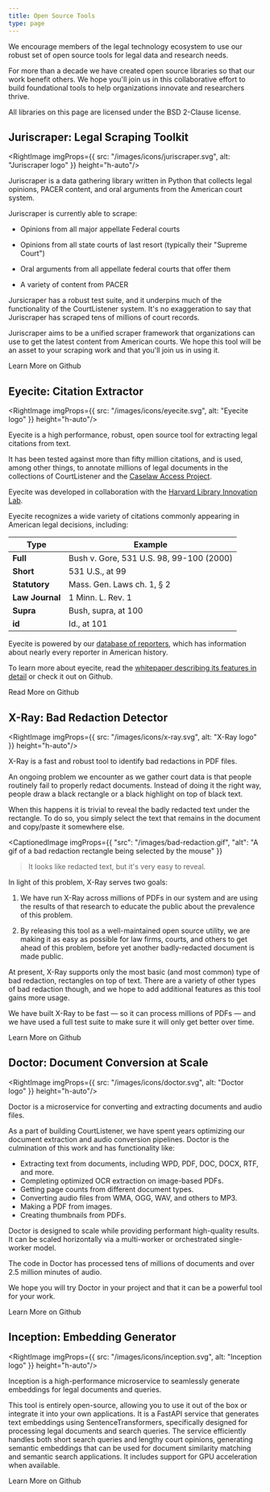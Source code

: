 ```yaml
---
title: Open Source Tools
type: page
---
```


We encourage members of the legal technology ecosystem to use our robust set of open source tools for legal data and research needs. 

For more than a decade we have created open source libraries so that our work benefit others. We hope you'll join us in this collaborative effort to build foundational tools to help organizations innovate and researchers thrive.

All libraries on this page are licensed under the BSD 2-Clause license.


<h2 id="juriscraper">Juriscraper: Legal Scraping Toolkit</h2>

<RightImage imgProps={{
  src: "/images/icons/juriscraper.svg",
  alt: "Juriscraper logo"
}} height="h-auto"/>

<p className="lead">Juriscraper is a data gathering library written in Python that collects legal opinions, PACER content, and oral arguments from the American court system.</p>

Juriscraper is currently able to scrape:

- Opinions from all major appellate Federal courts
  
- Opinions from all state courts of last resort (typically their "Supreme Court")
  
- Oral arguments from all appellate federal courts that offer them
  
- A variety of content from PACER

Jursicraper has a robust test suite, and it underpins much of the functionality of the CourtListener system. It's no exaggeration to say that Juriscraper has scraped tens of millions of court records.

Juriscraper aims to be a unified scraper framework that organizations can use to get the latest content from American courts. We hope this tool will be an asset to your scraping work and that you'll join us in using it.

<div className="text-center">
    <PurpleButton href="https://github.com/freelawproject/juriscraper" size="lg">Learn More on Github</PurpleButton>
</div>

<h2 id="eyecite">Eyecite: Citation Extractor</h2>

<RightImage imgProps={{
  src: "/images/icons/eyecite.svg",
  alt: "Eyecite logo"
}} height="h-auto"/>

<p className="lead">Eyecite is a high performance, robust, open source tool for extracting legal citations from text.</p>

It has been tested against more than fifty million citations, and is used, among other things, to annotate millions of legal documents in the collections of <Link href="/projects/courtlistener/"><a>CourtListener</a></Link> and the <a href="https://case.law">Caselaw Access Project</a>.

Eyecite was developed in collaboration with the <a href="https://lil.law.harvard.edu/">Harvard Library Innovation Lab</a>.

Eyecite recognizes a wide variety of citations commonly appearing in American legal decisions, including:

Type | Example
-----|--
**Full** | Bush v. Gore, 531 U.S. 98, 99-100 (2000)
**Short** | 531 U.S., at 99
**Statutory** | Mass. Gen. Laws ch. 1, § 2
**Law Journal** | 1 Minn. L. Rev. 1
**Supra** | Bush, supra, at 100
**id** | Id., at 101

Eyecite is powered by our [database of reporters][rdb], which has information about nearly every reporter in American history.

To learn more about eyecite, read the [whitepaper describing its features in detail][wp] or check it out on Github.

<div className="text-center">
    <PurpleButton href="https://github.com/freelawproject/eyecite" size="lg">Read More on Github</PurpleButton>
</div>

<h2 id="x-ray">X-Ray: Bad Redaction Detector</h2>

<RightImage imgProps={{
  src: "/images/icons/x-ray.svg",
  alt: "X-Ray logo"
}} height="h-auto"/>

<p className="lead">X-Ray is a fast and robust tool to identify bad redactions in PDF files.</p>

An ongoing problem we encounter as we gather court data is that people routinely fail to properly redact documents. Instead of doing it the right way, people draw a black rectangle or a black highlight on top of black text.

When this happens it is trivial to reveal the badly redacted text under the rectangle. To do so, you simply select the text that remains in the document and copy/paste it somewhere else.

<CaptionedImage
  imgProps={{
    "src": "/images/bad-redaction.gif",
    "alt": "A gif of a bad redaction rectangle being selected by the mouse"
  }}
>It looks like redacted text, but it's very easy to reveal.</CaptionedImage>

In light of this problem, X-Ray serves two goals:

1. We have run X-Ray across millions of PDFs in our system and are using the results of that research to educate the public about the prevalence of this problem.

2. By releasing this tool as a well-maintained open source utility, we are making it as easy as possible for law firms, courts, and others to get ahead of this problem, before yet another badly-redacted document is made public.

At present, X-Ray supports only the most basic (and most common) type of bad redaction, rectangles on top of text. There are a variety of other types of bad redaction though, and we hope to add additional features as this tool gains more usage.

We have built X-Ray to be fast — so it can process millions of PDFs — and we have used a full test suite to make sure it will only get better over time.

<div className="text-center">
    <PurpleButton href="https://github.com/freelawproject/x-ray" size="lg">Learn More on Github</PurpleButton>
</div>

<h2 id="doctor">Doctor: Document Conversion at Scale</h2>

<RightImage imgProps={{
  src: "/images/icons/doctor.svg",
  alt: "Doctor logo"
}} height="h-auto"/>

<p className="lead">Doctor is a microservice for converting and extracting documents and audio files.</p>

As a part of building CourtListener, we have spent years optimizing our document extraction and audio conversion pipelines. Doctor is the culmination of this work and has functionality like:

 - Extracting text from documents, including WPD, PDF, DOC, DOCX, RTF, and more.
 - Completing optimized OCR extraction on image-based PDFs.
 - Getting page counts from different document types.
 - Converting audio files from WMA, OGG, WAV, and others to MP3.
 - Making a PDF from images.
 - Creating thumbnails from PDFs.

Doctor is designed to scale while providing performant high-quality results. It can be scaled horizontally via a multi-worker or orchestrated single-worker model.

The code in Doctor has processed tens of millions of documents and over 2.5 million minutes of audio.

We hope you will try Doctor in your project and that it can be a powerful tool for your work.

<div className="text-center">
    <PurpleButton href="https://github.com/freelawproject/doctor" size="lg">Learn More on Github</PurpleButton>
</div>

<h2 id="inception">Inception: Embedding Generator</h2>

<RightImage imgProps={{
  src: "/images/icons/inception.svg",
  alt: "Inception logo"
}} height="h-auto"/>

<p className="lead">Inception is a high-performance microservice to seamlessly generate embeddings for legal documents and queries.</p> 

This tool is entirely open-source, allowing you to use it out of the box or integrate it into your own applications. It is a FastAPI service that generates text embeddings using SentenceTransformers, specifically designed for processing legal documents and search queries. The service efficiently handles both short search queries and lengthy court opinions, generating semantic embeddings that can be used for document similarity matching and semantic search applications. It includes support for GPU acceleration when available.

<div className="text-center">
<PurpleButton href="https://github.com/freelawproject/inception/" size="lg">Learn More on Github</PurpleButton>
</div>


[rdb]: /datasets#reporters-db
[wp]: https://joss.theoj.org/papers/10.21105/joss.03617
